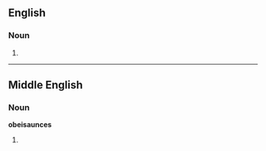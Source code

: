 ==English==

===Noun===
{{infl|en}}

# {{plural of|obeisaunce}}
----
==Middle English==

===Noun===
'''obeisaunces'''

# {{plural of|obeisaunce|lang=enm}}